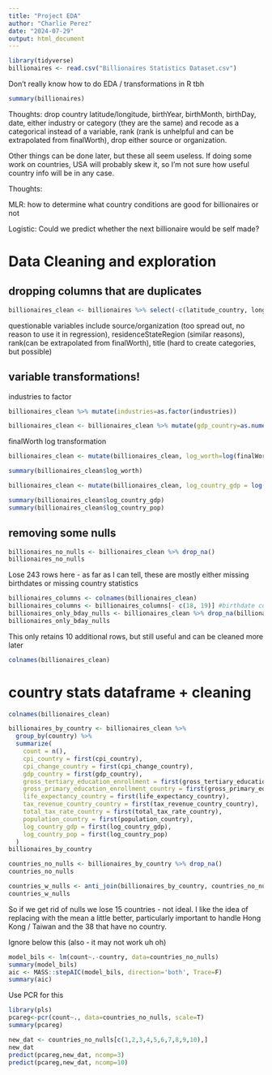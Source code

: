 ---
title: "Project EDA"
author: "Charlie Perez"
date: "2024-07-29"
output: html_document
---

```{r}
library(tidyverse)
billionaires <- read.csv("Billionaires Statistics Dataset.csv")
```
Don't really know how to do EDA / transformations in R tbh
```{r}
summary(billionaires)
```
Thoughts: drop country latitude/longitude, birthYear, birthMonth, birthDay, date, either industry or category (they are the same) and recode as a categorical instead of a variable, rank (rank is unhelpful and can be extrapolated from finalWorth), drop either source or organization.

Other things can be done later, but these all seem useless. If doing some work on countries, USA will probably skew it, so I'm not sure how useful country info will be in any case.

Thoughts: 

MLR: how to determine what country conditions are good for billionaires or not

Logistic: Could we predict whether the next billionaire would be self made?


# Data Cleaning and exploration

## dropping columns that are duplicates
```{r}
billionaires_clean <- billionaires %>% select(-c(latitude_country, longitude_country, birthDate, birthYear, rank, date, category))
```

questionable variables include source/organization (too spread out, no reason to use it in regression), residenceStateRegion (similar reasons), rank(can be extrapolated from finalWorth), title (hard to create categories, but possible)

## variable transformations!

industries to factor
```{r}
billionaires_clean %>% mutate(industries=as.factor(industries))
```
```{r}
billionaires_clean <- billionaires_clean %>% mutate(gdp_country=as.numeric(gsub("[$,]", "", gdp_country)))
```

finalWorth log transformation

```{r}
billionaires_clean <- mutate(billionaires_clean, log_worth=log(finalWorth/100))
```
```{r}
summary(billionaires_clean$log_worth)
```
```{r}
billionaires_clean <- mutate(billionaires_clean, log_country_gdp = log(gdp_country), log_country_pop = log(population_country))
```
```{r}
summary(billionaires_clean$log_country_gdp)
summary(billionaires_clean$log_country_pop)
```


## removing some nulls

```{r}
billionaires_no_nulls <- billionaires_clean %>% drop_na()
billionaires_no_nulls
```
Lose 243 rows here - as far as I can tell, these are mostly either missing birthdates or missing country statistics 

```{r}
billionaires_columns <- colnames(billionaires_clean)
billionaires_columns <- billionaires_columns[- c(18, 19)] #birthdate columns
billionaires_only_bday_nulls <- billionaires_clean %>% drop_na(billionaires_columns)
billionaires_only_bday_nulls
```
This only retains 10 additional rows, but still useful and can be cleaned more later

```{r}
colnames(billionaires_clean)
```


# country stats dataframe + cleaning

```{r}
colnames(billionaires_clean)
```

```{r}
billionaires_by_country <- billionaires_clean %>%
  group_by(country) %>%
  summarize(
    count = n(),
    cpi_country = first(cpi_country),
    cpi_change_country = first(cpi_change_country),
    gdp_country = first(gdp_country),
    gross_tertiary_education_enrollment = first(gross_tertiary_education_enrollment),
    gross_primary_education_enrollment_country = first(gross_primary_education_enrollment_country),
    life_expectancy_country = first(life_expectancy_country),
    tax_revenue_country_country = first(tax_revenue_country_country),
    total_tax_rate_country = first(total_tax_rate_country),
    population_country = first(population_country),
    log_country_gdp = first(log_country_gdp),
    log_country_pop = first(log_country_pop)
  )
billionaires_by_country
```
```{r}
countries_no_nulls <- billionaires_by_country %>% drop_na()
countries_no_nulls
```
```{r}
countries_w_nulls <- anti_join(billionaires_by_country, countries_no_nulls, by = "country")
countries_w_nulls
```


So if we get rid of nulls we lose 15 countries - not ideal. I like the idea of replacing with the mean a little better, particularly important to handle Hong Kong / Taiwan and the 38 that have no country.

Ignore below this (also - it may not work uh oh)
```{r}
model_bils <- lm(count~.-country, data=countries_no_nulls)
summary(model_bils)
aic <- MASS::stepAIC(model_bils, direction='both', Trace=F)
summary(aic)
```
Use PCR for this
```{r}
library(pls)
pcareg<-pcr(count~., data=countries_no_nulls, scale=T)
summary(pcareg)
```
```{r}
new_dat <- countries_no_nulls[c(1,2,3,4,5,6,7,8,9,10),]
new_dat
predict(pcareg,new_dat, ncomp=3)
predict(pcareg,new_dat, ncomp=10)
```

